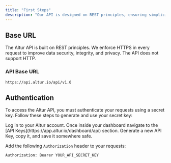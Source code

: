 ```yaml
---
title: "First Steps"
description: "Our API is designed on REST principles, ensuring simplicity and consistency. This guide will help you set up and authenticate your API requests quickly and securely."
---
```


## Base URL

The Altur API is built on REST principles. We enforce HTTPS in every request to improve data security, integrity, and privacy. The API does not support HTTP.

### API Base URL

```curl
https://api.altur.io/api/v1.0
```

## Authentication

To access the Altur API, you must authenticate your requests using a secret key. Follow these steps to generate and use your secret key:

<Steps>
  <Step title="Log in">
    Log in to your Altur account.
  </Step>
  <Step title="Navigate to the API Dashboard">
    Once inside your dashboard navigate to the [API Keys](https://app.altur.io/dashboard/api) section.
  </Step>
  <Step title="Generate key">
    Generate a new API Key, copy it, and save it somewhere safe.
  </Step>
</Step>

Add the following `Authorization` header to your requests:

```curl
Authorization: Bearer YOUR_API_SECRET_KEY
```
